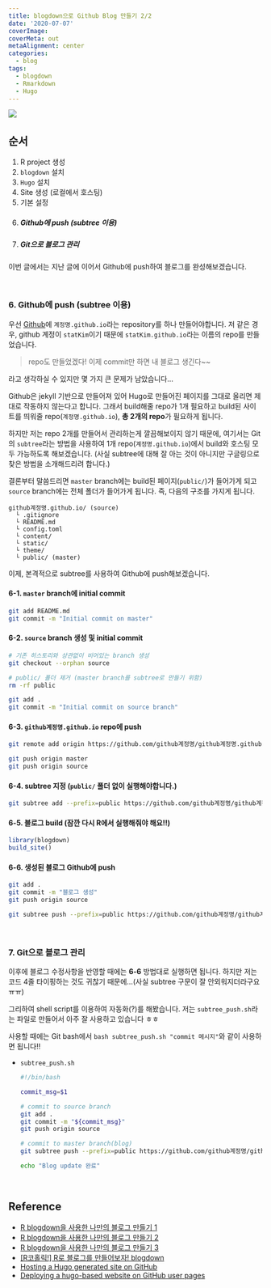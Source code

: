 ```yaml
---
title: blogdown으로 Github Blog 만들기 2/2
date: '2020-07-07'
coverImage: 
coverMeta: out
metaAlignment: center
categories:
  - blog
tags:
  - blogdown
  - Rmarkdown
  - Hugo
---
```


![](https://d33wubrfki0l68.cloudfront.net/b3944faeecdd4e2dc44d458701033a59bd2d4af3/daac7/resources/webinars/introducing-blogdown-a-new-r-package-to-make-blogs-and-websites-with-r-markdown/thumbnail_hu201a346444119137837514267e1750cf_14631_500x0_resize_q75_box.jpg)


## 순서
1. R project 생성
2. `blogdown` 설치
3. `Hugo` 설치
4. Site 생성 (로컬에서 호스팅)
5. 기본 설정
6. ##### Github에 push (subtree 이용)
7. ##### Git으로 블로그 관리

이번 글에서는 지난 글에 이어서 Github에 push하여 블로그를 완성해보겠습니다.

<br>

### 6. Github에 push (subtree 이용)
우선 [Github](https://github.com/)에 `계정명.github.io`라는 repository를 하나 만들어야합니다.
저 같은 경우, github 계정이 `statKim`이기 때문에 `statKim.github.io`라는 이름의 repo를 만들었습니다.

> repo도 만들었겠다! 이제 commit만 하면 내 블로그 생긴다~~

라고 생각하실 수 있지만 몇 가지 큰 문제가 남았습니다...

Github은 jekyll 기반으로 만들어져 있어 Hugo로 만들어진 페이지를 그대로 올리면 제대로 작동하지 않는다고 합니다.
그래서 build해줄 repo가 1개 필요하고 build된 사이트를 띄워줄 repo(`계정명.github.io`), **총 2개의 repo**가 필요하게 됩니다.

하지만 저는 repo 2개를 만들어서 관리하는게 깔끔해보이지 않기 때문에, 여기서는 Git의 `subtree`라는 방법을 사용하여 1개 repo(`계정명.github.io`)에서 build와 호스팅 모두 가능하도록 해보겠습니다. (사실 subtree에 대해 잘 아는 것이 아니지만 구글링으로 찾은 방법을 소개해드리려 합니다.)

결론부터 말씀드리면 `master` branch에는 build된 페이지(`public/`)가 들어가게 되고 `source` branch에는 전체 폴더가 들어가게 됩니다.
즉, 다음의 구조를 가지게 됩니다.
```
github계정명.github.io/ (source)
  └ .gitignore
  └ README.md
  └ config.toml
  └ content/
  └ static/
  └ theme/
  └ public/ (master)
```


이제, 본격적으로 subtree를 사용하여 Github에 push해보겠습니다.

#### 6-1. `master` branch에 initial commit
```bash
git add README.md
git commit -m "Initial commit on master"
```

#### 6-2. `source` branch 생성 및 initial commit
```bash
# 기존 히스토리와 상관없이 비어있는 branch 생성
git checkout --orphan source

# public/ 폴더 제거 (master branch를 subtree로 만들기 위함)
rm -rf public

git add .
git commit -m "Initial commit on source branch"
```

#### 6-3. `github계정명.github.io` repo에 push
```bash
git remote add origin https://github.com/github계정명/github계정명.github.io.

git push origin master
git push origin source
```

#### 6-4. subtree 지정 (`public/` 폴더 없이 실행해야합니다.)
```bash
git subtree add --prefix=public https://github.com/github계정명/github계정명.github.io.git master --squash
```

#### 6-5. 블로그 build (잠깐 다시 R에서 실행해줘야 해요!!)
```R
library(blogdown)
build_site()
```

#### 6-6. 생성된 블로그 Github에 push
```bash
git add .
git commit -m "블로그 생성"
git push origin source

git subtree push --prefix=public https://github.com/github계정명/github계정명.github.io.git master
```


<br>

### 7. Git으로 블로그 관리
이후에 블로그 수정사항을 반영할 때에는 **6-6** 방법대로 실행하면 됩니다.
하지만 저는 코드 4줄 타이핑하는 것도 귀찮기 때문에...(사실 subtree 구문이 잘 안외워지더라구요 ㅠㅠ)

그리하여 shell script를 이용하여 자동화(?)를 해봤습니다.
저는 `subtree_push.sh`라는 파일로 만들어서 아주 잘 사용하고 있습니다 ㅎㅎ

사용할 때에는 Git bash에서 `bash subtree_push.sh "commit 메시지"`와 같이 사용하면 됩니다!!

- `subtree_push.sh`
  ```bash
  #!/bin/bash
  
  commit_msg=$1
  
  # commit to source branch
  git add .
  git commit -m "${commit_msg}"
  git push origin source
  
  # commit to master branch(blog)
  git subtree push --prefix=public https://github.com/github계정명/github계정명.github.io.git master
  
  echo "Blog update 완료"
  ```



<br>

## Reference
- [R blogdown을 사용한 나만의 블로그 만들기 1](https://www.youtube.com/watch?v=E3W6UmaItQo)
- [R blogdown을 사용한 나만의 블로그 만들기 2](https://www.youtube.com/watch?v=ZcdDsRUT00U)
- [R blogdown을 사용한 나만의 블로그 만들기 3](https://www.youtube.com/watch?v=OG8PYuCUfOQ)
- [[R코홀릭!] R로 블로그를 만들어보자! blogdown](https://www.youtube.com/watch?v=zeYn0maX1nQ&t=2891s)
- [Hosting a Hugo generated site on GitHub](https://tolikcode.github.io/post/hugoOnGitHub/)
- [Deploying a hugo-based website on GitHub user pages](https://varmara.github.io/post/2019-01-15-deploying-a-hugo-based-website-on-github-user-pages/)